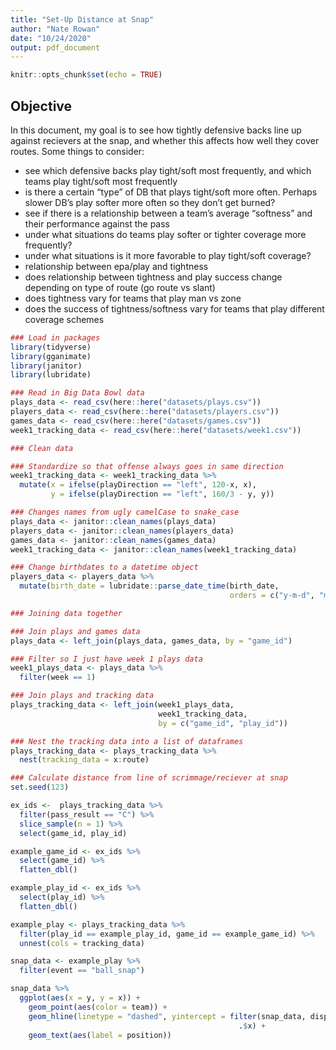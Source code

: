 ```yaml
---
title: "Set-Up Distance at Snap"
author: "Nate Rowan"
date: "10/24/2020"
output: pdf_document
---
```


```r
knitr::opts_chunk$set(echo = TRUE)
```

## Objective

In this document, my goal is to see how tightly defensive backs line up against recievers at the snap, and whether this affects how well they cover routes. Some things to consider:

- see which defensive backs play tight/soft most frequently, and which teams play tight/soft most frequently
- is there a certain "type" of DB that plays tight/soft more often. Perhaps slower DB's play softer more often so they don't get burned?
- see if there is a relationship between a team's average "softness" and their performance against the pass
- under what situations do teams play softer or tighter coverage more frequently?
- under what situations is it more favorable to play tight/soft coverage?
- relationship between epa/play and tightness
- does relationship between tightness and play success change depending on type of route (go route vs slant)
- does tightness vary for teams that play man vs zone
- does the success of tightness/softness vary for teams that play different coverage schemes

```r
### Load in packages
library(tidyverse)
library(gganimate)
library(janitor)
library(lubridate)
```

```r
### Read in Big Data Bowl data
plays_data <- read_csv(here::here("datasets/plays.csv"))
players_data <- read_csv(here::here("datasets/players.csv"))
games_data <- read_csv(here::here("datasets/games.csv"))
week1_tracking_data <- read_csv(here::here("datasets/week1.csv"))
```

```r
### Clean data

### Standardize so that offense always goes in same direction
week1_tracking_data <- week1_tracking_data %>%
  mutate(x = ifelse(playDirection == "left", 120-x, x),
         y = ifelse(playDirection == "left", 160/3 - y, y))

### Changes names from ugly camelCase to snake_case
plays_data <- janitor::clean_names(plays_data)
players_data <- janitor::clean_names(players_data)
games_data <- janitor::clean_names(games_data)
week1_tracking_data <- janitor::clean_names(week1_tracking_data)

### Change birthdates to a datetime object
players_data <- players_data %>% 
  mutate(birth_date = lubridate::parse_date_time(birth_date, 
                                                 orders = c("y-m-d", "m/d/y")))

```

```r
### Joining data together

### Join plays and games data
plays_data <- left_join(plays_data, games_data, by = "game_id")

### Filter so I just have week 1 plays data
week1_plays_data <- plays_data %>% 
  filter(week == 1)

### Join plays and tracking data
plays_tracking_data <- left_join(week1_plays_data, 
                                 week1_tracking_data, 
                                 by = c("game_id", "play_id"))

### Nest the tracking data into a list of dataframes
plays_tracking_data <- plays_tracking_data %>%
  nest(tracking_data = x:route)
```

```r
### Calculate distance from line of scrimmage/reciever at snap
set.seed(123)

ex_ids <-  plays_tracking_data %>%
  filter(pass_result == "C") %>%
  slice_sample(n = 1) %>% 
  select(game_id, play_id) 

example_game_id <- ex_ids %>% 
  select(game_id) %>% 
  flatten_dbl()

example_play_id <- ex_ids %>% 
  select(play_id) %>% 
  flatten_dbl()

example_play <- plays_tracking_data %>%
  filter(play_id == example_play_id, game_id == example_game_id) %>% 
  unnest(cols = tracking_data)

snap_data <- example_play %>% 
  filter(event == "ball_snap")

snap_data %>% 
  ggplot(aes(x = y, y = x)) +
    geom_point(aes(color = team)) +
    geom_hline(linetype = "dashed", yintercept = filter(snap_data, display_name == "Football") %>% 
                                                   .$x) +
    geom_text(aes(label = position)) 



```




